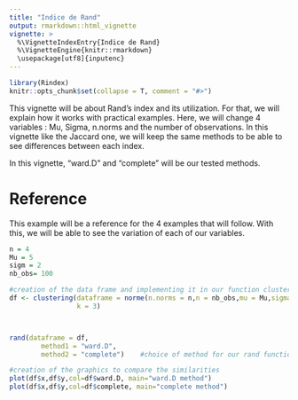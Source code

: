 ```yaml
---
title: "Indice de Rand"
output: rmarkdown::html_vignette
vignette: >
  %\VignetteIndexEntry{Indice de Rand}
  %\VignetteEngine{knitr::rmarkdown}
  \usepackage[utf8]{inputenc}
---
```


```r
library(Rindex)
knitr::opts_chunk$set(collapse = T, comment = "#>")
```

This vignette will be about Rand's index and its utilization. For that, we will 
explain how it works with practical examples. Here, we will change 4 variables : 
Mu, Sigma, n.norms and the number of observations. In this vignette
like the Jaccard one, we will keep the same methods to be able to see differences between 
each index. 

In this vignette, "ward.D" and "complete" will be our tested methods.

# Reference

This example will be a reference for the 4 examples that will follow. With this, 
we will be able to see the variation of each of our variables.

```r
n = 4
Mu = 5 
sigm = 2       
nb_obs= 100

#creation of the data frame and implementing it in our function clustering
df <- clustering(dataframe = norme(n.norms = n,n = nb_obs,mu = Mu,sigma = sigm),
                 k = 3)           



rand(dataframe = df,
        method1 = "ward.D",
        method2 = "complete")    #choice of method for our rand function 

#creation of the graphics to compare the similarities
plot(df$x,df$y,col=df$ward.D, main="ward.D method")     
plot(df$x,df$y,col=df$complete, main="complete method")
```


